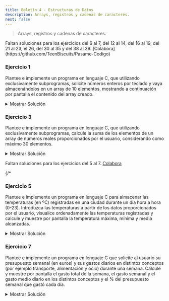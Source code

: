 ```yaml
---
title: Boletín 4 - Estructuras de Datos
description: Arrays, registros y cadenas de caracteres.
next: false
---
```



> Arrays, registros y cadenas de caracteres.

<Aside type="caution" title="¡Se necesita tu ayuda!">
  Faltan soluciones para los ejercicios del 6 al 7, del 12 al 14, del 16 al 19, del 21 al 23, el 26, del 30 al 35 y del 38
  al 39. [Colabora](https://github.com/TeenBiscuits/Pasame-Codigo)
</Aside>

### Ejercicio 1

Plantee e implemente un programa en lenguaje C, que utilizando exclusivamente subprogramas, solicite números enteros por
teclado y vaya almacenándolos en un array de 10 elementos, mostrando a continuación por pantalla el contenido del array
creado.

<details>
<summary>Mostrar Solución</summary>
```c title="Ejercicio_01.c"
// SPDX-FileCopyrightText: 2023 Miguel Fraga Pico
//
// SPDX-License-Identifier: GPL-3.0-only

#include <stdio.h>

void askNumbers(int *cadena)
{
    int i;
    printf("Dime un numero");
    for(i = 0; i < 10; i++)
    {
        scanf("%d", &cadena[i]);
        printf("Dime otro numero ");
    }
    printf("\n");
}

void printNumbers(int *cadena)
{
    int i;
    printf("La cadena es: \n");
    for(i = 0; i < 10; i++)
    {
        printf("%d ", cadena[i]);
    }
}

int main()
{
    int cadena[10];
    askNumbers(cadena);
    printNumbers(cadena);
    return 1;
}
```
</details>

### Ejercicio 2

Plantee e implemente un programa en lenguaje C, que utilizando exclusivamente subprogramas, solicite nombres de animales
por teclado y vaya rellenando un array de 7 elementos, mostrándolos posteriormente por pantalla apropiadamente.

<details>
<summary>Mostrar Solución</summary>
```c title="Ejercicio_02.c"
// SPDX-FileCopyrightText: 2023 Pablo Portas López <pablo.portas@udc.es>
//
// SPDX-License-Identifier: GPL-3.0-only

// Librerías
#include <stdio.h>

// Constantes
#define MAX 40
#define NANIMAL 7

// Definiciones
typedef char nombreanimal[40];

typedef struct{
    nombreanimal nombre;
}tRegAnimales[NANIMAL];

// Definición funciones
void introducirNombres(tRegAnimales listaAnimales);
void imprimirNombres(tRegAnimales listaNombres);

// Main
int main() {
    tRegAnimales listaAnimales;

    introducirNombres(listaAnimales);
    imprimirNombres(listaAnimales);

    return 0;
}

// Declaración Funciones
void introducirNombres(tRegAnimales listaAnimales){
    printf("Introduzca los 7 nombres de animales separados por comas: ");
    for(int i = 0; i < NANIMAL; i++) scanf("%s, ",listaAnimales[i].nombre);
}

void imprimirNombres(tRegAnimales listaNombres){
    printf("Los 7 nombres són:");
    for(int i = 0; i < NANIMAL; i++) printf(" %s",listaNombres[i].nombre);
    printf(".");
}
```
</details>

### Ejercicio 3

Plantee e implemente un programa en lenguaje C, que utilizando exclusivamente subprogramas, calcule la suma de los
elementos de un array de números reales proporcionados por el usuario, considerando como máximo 30 elementos.

<details>
<summary>Mostrar Solución</summary>
```c title="Ejercicio_03.c"
// SPDX-FileCopyrightText: 2023 Pablo Portas López <pablo.portas@udc.es>
//
// SPDX-License-Identifier: GPL-3.0-only

// Librerías
#include <stdio.h>

// Constantes
#define MAX 30

// Definiciones
typedef float listanumeros[MAX];

// Definición funciones
void introducirPorTeclado(listanumeros numeros);

void imprimirSumatorio(const listanumeros numeros);

// Main
int main() {
    listanumeros lnumeros;
    introducirPorTeclado(lnumeros);
    imprimirSumatorio(lnumeros);
    return 0;
}

// Declaración Funciones
void introducirPorTeclado(listanumeros numeros) {
    printf("Introduzca los números que quiere sumar, para terminar introduzca 0: ");
    // Expresión lógica dentro del for: mientras i < 30 y a partir del primer número que el número
    // introducido anteriormente (i-1) no fuera 0.
    for (int i = 0; i < MAX && (i < 1 || numeros[i - 1] != 0.0); i++) scanf("%f", &numeros[i]);
}

void imprimirSumatorio(const listanumeros numeros) {
    float suma = 0;
    // Impresión hasta el MAX o hasta llegar al primer 0
    for (int i = 0; i < MAX && numeros[i] != 0; i++) suma += numeros[i];
    printf("El sumatorio final son: %.2f", suma);
}
```
</details>

### Ejercicio 4

Plantee e implemente un programa en lenguaje C que almacene en memoria las horas de estudio que dedica un alumno a una
asignatura determinada durante una semana. Solicite los datos apropiadamente al usuario y calcule y muestre la media de
horas diarias empleadas en esa asignatura, asimismo indique el día en el que ha estado más aplicado (mayor número de
horas estudiando) y más vago (menor número de horas estudiando).

<details>
<summary>Mostrar Solución</summary>
```c title="Ejercicio_04.c"
// SPDX-FileCopyrightText: 2023 Pablo Portas López <pablo.portas@udc.es>
//
// SPDX-License-Identifier: GPL-3.0-only

// Librerías
#include <stdio.h>

// Definiciones
typedef struct {
    int horas;
    char nombre[10];
} tRegdiasemana;

typedef tRegdiasemana vHorasSemana[7];

// Definición funciones
void introducirHoras(vHorasSemana horas);

void imprimirMediaYMostrarDias(vHorasSemana horas);

void ordenarDeMayorAMenor(vHorasSemana horas);

// Main
int main() {
    // Inicializo el Registro para cada día de la semana
    vHorasSemana horasestudio = {{0, "Lunes"},
                                 {0, "Martes"},
                                 {0, "Miércoles"},
                                 {0, "Jueves"},
                                 {0, "Viernes"},
                                 {0,"Sábado"},
                                 {0,"Domingo"}};
    introducirHoras(horasestudio);
    imprimirMediaYMostrarDias(horasestudio);
    return 0;
}

// Declaración Funciones
void introducirHoras(vHorasSemana horas) {
    printf("Introduzca las horas de estudio que le ha dedicado a Pro 1: \n");
    for (int i = 0; i < 7; i++) {
        printf("%s: ",horas[i].nombre);
        scanf("%d", &horas[i].horas);
        while ((getchar()) != '\n'); // Limpio Buffer
    }

}

void imprimirMediaYMostrarDias(vHorasSemana horas) {
    int media = 0;
    for (int i = 0; i < 7; i++) media += horas[i].horas;
    media = media / 7;
    printf("La media de horas diarias: %d\n", media);
    ordenarDeMayorAMenor(horas);
    printf("El día que más horas estudiaste fué el %s (%d horas) y el que menos %s (%d horas).",horas[6].nombre,horas[6].horas,horas[0].nombre,horas[0].horas);
}

void ordenarDeMayorAMenor(vHorasSemana horas){
    vHorasSemana aux;
    for(int j = 1; j < 6; j++) {
        for (int i = 0; i < 7-j; i++) {
            if (horas[i].horas > horas[i + 1].horas) {
                aux[i] = horas[i]; // Movemos al aux
                horas[i] = horas[i + 1]; // Movemos el segundo al primer hueco
                horas[i + 1] = aux[i]; // Copiamos el valor del primero al segundo hueco
            }
        }
    }
}
```
</details>

<Aside type="caution" title="¡Se necesita tu ayuda!">

Faltan soluciones para los ejercicios del 5 al 7. [Colabora](https://github.com/TeenBiscuits/Pasame-Codigo)

</Aside>

{/*

### Ejercicio 5

Plantee e implemente un programa en lenguaje C para almacenar las temperaturas (en ºC) registradas en una ciudad durante
un día hora a hora (0-23). Introduzca las temperaturas a partir de los datos proporcionados por el usuario, visualice
ordenadamente las temperaturas registradas y calcule y muestre por pantalla la temperatura máxima, mínima y media
alcanzadas.

<details>
<summary>Mostrar Solución</summary>
```c title="Ejercicio_05.c"
// SPDX-FileCopyrightText: 2024 Maite González Vázquez <maite.gonzalez@udc.es>
//
// SPDX-License-Identifier: GPL-3.0-only

#include <stdio.h>

#define MAX 24

void pedirTemperatura(float temp[], int n);

void mostrarTemperaturas(float temp[], int n);

float temperaturaMedia(float temp[], int n);

float temperaturaMaxima(float temp[], int n);

float temperaturaMinima(float temp[], int n);

int main() {
    float temperatura[MAX];

    pedirTemperatura(temperatura, MAX);
    mostrarTemperaturas(temperatura, MAX);
    printf("\nTemperatura maxima: %.2f\n", temperaturaMaxima(temperatura, MAX));
    printf("Temperatura minima: %.2f\n", temperaturaMinima(temperatura, MAX));
    printf("Temperatura media: %.2f\n", temperaturaMedia(temperatura, MAX));
}

void pedirTemperatura(float temp[], int n) {
    printf("Introduce la temperatura de la ciudad:\n");
    for (int i = 0; i < n; i++) {
        printf("Hora %d: \n", i + 1);
        scanf("%f", &temp[i]);
    }
}

void mostrarTemperaturas(float temp[], int n) {
    printf("\nTEMPERATURAS A LO LARGO DEL DIA\n");
    for (int i = 0; i < n; i++) printf("%d:00 - %.2f C\n", i, temp[i]);
}

float medioTemperatura(float temp[], int n) {
    float tempTotal = 0;
    for (int i = 0; i < n; i++) {
        tempTotal += temp[i];
    }
    return (tempTotal / n);
}

float temperaturaMaxima(float temp[], int n) {
    float tempMax = temp[0];

    for (int i = 1; i < n; i++) {
        if (temp[i] > tempMax) tempMax = i;
    }
    return tempMax;
}

float temperaturaMinima(float temp[], int n) {
    float tempMin = temp[0];

    for (int i = 1; i < n; i++) {
        if (temp[i] < tempMin) tempMin = i;
    }
    return tempMin;
}
```
</details>

### Ejercicio 6

Plantee e implemente un programa en lenguaje C que, partiendo de la estructura creada en el ejercicio anterior, cree un
sistema para almacenar las temperaturas (en ºC) registradas en una ciudad durante una semana (hora a hora cada día)
Introduzca las temperaturas solicitando los datos apropiadamente al usuario. Calcule y muestre por pantalla las
temperaturas medias diarias, las temperaturas medias de cada hora y la temperatura media semanal.

<details>
<summary>Mostrar Solución</summary>
```c title="Ejercicio_06.c"
```
</details>

### Ejercicio 7

Plantee e implemente un programa en lenguaje C que solicite al usuario su presupuesto semanal (en euros) y sus gastos
diarios en distintos conceptos (por ejemplo transporte, alimentación y ocio) durante una semana. Calcule y muestre por
pantalla el gasto total de la semana, el gasto semanal y el gasto medio diario en los distintos conceptos y el % del
presupuesto semanal que gastó cada día.

<details>
<summary>Mostrar Solución</summary>
```c title="Ejercicio_07.c"
// SPDX-FileCopyrightText: 2024 Maite González Vázquez <maite.gonzalez@udc.es>
//
// SPDX-License-Identifier: GPL-3.0-only

#include <stdio.h>

#define SEMANA 7

void pedirPresupuesto(float *pSemanal);

void pedirGastos(float gasto[], int n);

float totalGastosPorCategoria(float gasto[], int n);

float gastosTotalesSemanales(float transporte[], float alimentacion[],
                            float ocio[]);

float gastoMedioDiario(float gasto[], int n);

float presupuestoGastado(float gastosTotales, float presupuesto);

int main() {
    float pSemanal, gTransporte[SEMANA], gAlimentacion[SEMANA], gOcio[SEMANA];

    pedirPresupuesto(&pSemanal);
    printf("\nGastos semanales en transporte(euros):\n");
    pedirGastos(gTransporte, SEMANA);
    printf("\nGastos semanales en alimentacion(euros):\n");
    pedirGastos(gAlimentacion, SEMANA);
    printf("\nGastos semanales en ocio(euros):\n");
    pedirGastos(gOcio, SEMANA);

    printf("\nGasto en transporte: %.2f\n", totalGastosPorCategoria(gTransporte, SEMANA));
    printf("\nGasto en alimentacion: %.2f\n", totalGastosPorCategoria(gAlimentacion, SEMANA));
    printf("\nGasto en ocio: %.2f\n", totalGastosPorCategoria(gOcio, SEMANA));
    printf("\nGASTO TOTAL SEMANAL: %.2f\n", gastosTotalesSemanales(gTransporte, gAlimentacion, gOcio));
    printf("\nPORCENTAJE GASTADO: %.2f\n",
        presupuestoGastado(gastosTotalesSemanales(gTransporte, gAlimentacion, gOcio), pSemanal));
}

void pedirPresupuesto(float *pSemanal) {
    printf("Presupuesto semanal:\t");
    scanf("%f", &pSemanal);
}

void pedirGastos(float gasto[], int n) {
    for (int i = 0; i < n; i++) {
        printf("Dia %d:\n", i + 1);
        scanf("%f", &gasto[i]);
    }
}

float totalGastosPorCategoria(float gasto[], int n) {
    float total = 0;
    for (int i = 0; i < n; i++) {
        total += gasto[i];
    }
    return total;
}

float gastosTotalesSemanales(float transporte[], float alimentacion[],
                            float ocio[]) {
    return totalGastosPorCategoria(transporte, SEMANA)
            + totalGastosPorCategoria(alimentacion, SEMANA)
            + totalGastosPorCategoria(ocio, SEMANA);
}

float gastoMedioDiario(float gasto[], int n) {
    return (totalGastosPorCategoria(gasto, n) / n);
}

float presupuestoGastado(float gastosTotales, float presupuesto) {
    return (gastosTotales / presupuesto) * 100;
}
```
</details>

*/}

### Ejercicio 8

Plantee e implemente un programa en lenguaje C que, mediante búsqueda secuencial, permita encontrar el menor y el mayor
índice de donde se encuentra un valor dado X en un array de números enteros. El programa debe permitir al usuario
introducir apropiadamente el array de números enteros y solicitarle el valor que desea encontrar.

```txt "1 2 3 5 3 2 3 4 5 6 3 1 2 3" frame="terminal" title="Ejemplo de Ejecución"
Introduzca los elementos del array separados por espacios, "enter" para terminar:
1 2 3 5 3 2 3 4 5 6 3 1 2 3

Introduzca el número que desea buscar: 3
El número 3 aparece por primera vez en la posición 3 y por última vez en la posición 14.
Introduzca el número que desea buscar: 4
El número 4 aparece por primera y única vez en la posición 8.
Introduzca el número que desea buscar: 9
El número 9 no aparece en el array.
```

<details>
<summary>Mostrar Solución</summary>
```c title="Ejercicio_08.c"
// SPDX-FileCopyrightText: 2024 Sprinter05
//
// SPDX-License-Identifier: GPL-3.0-only

// Libraries
#include <stdio.h>
#define N 10

int main(){
    // Define variables and ask for parameters
    int nums[N], guess, lGuess, uGuess;
    printf("\nInput an array of 10 elements by pressing Enter after each element: ");
    for(int i=0; i<10; i++){
        scanf("%d", &nums[i]);
    }
    // Input guess
    printf("\nWhat number do you want to find?: ");
    scanf("%d", &guess);
    // Lower bound
    for(int i=0; i<N; i++){
        if(nums[i] == guess){
            lGuess = i;
            break;
        }
    }
    // Upper bound
    for(int i=N; i>=0; i--){
        if(nums[i] == guess){
            uGuess = i;
            break;
        }
    }
    // Print solutions
    printf("\nLower bound solution: %d", lGuess);
    printf("\nUpper bound solution: %d", uGuess);
    printf("\n");
}
```
</details>

### Ejercicio 9

Plantee e implemente un programa en lenguaje C que construya un array a partir de números enteros proporcionados por el
usuario (máximo 20 elementos) y que a continuación sustituya los números pares por su cuadrado y los números impares por
la parte entera de la raíz cuadrada de su valor absoluto. Muestre por pantalla tanto el array original como el
resultante de las operaciones indicadas.

<details>
<summary>Mostrar Solución</summary>
```c title="Ejercicio_09.c"
// SPDX-FileCopyrightText: 2023 Miguel Fraga Pico
//
// SPDX-License-Identifier: GPL-3.0-only

#include <stdio.h>
#include <math.h>

void escanearDatos(int *numeros,int tamano)
{
    int i;
    for(i = 0 ;i < tamano; i++)
    {
        printf("Introduzca un valor:\n");
        scanf("%d",&numeros[i]);
    }
}
void imprimirDatos (int *numeros, int tamano){
    int i;
    for(i = 0 ;i < tamano; i++)
    {
        printf("%d, ",numeros[i]);
    }
}
void modificarArray(int *numeros,int tamano){
    int i;
    for(i = 0; i < tamano; i++)
    {
        if(numeros[i]%2==0)
        {
            numeros[i]=pow(numeros[i],2);
        }
        else if(numeros[i] % 2 != 0)
        {
            numeros[i] = trunc(sqrt(abs(numeros[i])));
        }
    }
}
int main(){
    int tamano;
    printf("Introduzca cuantos numeros va a proprocionar:\n");
    scanf("%d",&tamano);
    if(tamano<=0 || tamano>20)
    {
        printf("Introduzca un tamano valido");
        return 2;
    }
    int numeros[tamano];
    escanearDatos(numeros,tamano);
    imprimirDatos(numeros,tamano);
    printf("\n");
    modificarArray(numeros,tamano);
    printf("\n");
    imprimirDatos(numeros,tamano);
    return 0;
}
```
</details>

### Ejercicio 10

Plantee e implemente una función en lenguaje C que reciba dos arrays de enteros desordenados de 50 elementos cada uno y
devuelva una array ordenado con los elementos de los dos anteriores.

<details>
<summary>Mostrar Solución</summary>
```c title="Ejercicio_10.c"
// SPDX-FileCopyrightText: 2023 Pablo Portas López <pablo.portas@udc.es>
//
// SPDX-License-Identifier: GPL-3.0-only

// Librerías
#include <stdio.h>
#include <time.h>
#include <stdlib.h>

// Definiciones
typedef int array50[50], array100[100];

// Definición funciones
void crearArrayAleatorio(array50 array);

void fusiondedosArrays(array50 array1, array50 array2, array100 arraydesalida);

void bubblesort(array100 array);

void imprimirArray(array100 array);

// Main
int main() {
    array50 array1, array2;
    array100 arrayfinal;

    srand(time(NULL)); // Así solo se declara una vez
    crearArrayAleatorio(array1);
    crearArrayAleatorio(array2);

    fusiondedosArrays(array1, array2, arrayfinal);

    bubblesort(arrayfinal);

    imprimirArray(arrayfinal);

    return 0;
}

// Declaración Funciones
void crearArrayAleatorio(array50 array) {
    for (int i = 0; i < 50; i++) {
        array[i] = rand() % 1000; // Para evitar números gigantes, prefiero un array de números menores a 1000;
    }
}

void fusiondedosArrays(array50 array1, array50 array2, array100 arraydesalida) {
    for (int i = 0; i < 50; i++) { // El primer array en los elementos del 0 - 49
        arraydesalida[i] = array1[i];
    }
    for (int i = 0; i < 50; i++) { // El segundo array en los elementos del 50 - 99
        arraydesalida[i + 50] = array2[i];
    }
}

void bubblesort(array100 array) { // Algoritmo BubbleSort https://es.wikipedia.org/wiki/Ordenamiento_de_burbuja
    int aux;
    for (int j = 1; j < 99; j++) {
        for (int i = 0; i < 100 - j; i++) {
            if (array[i] > array[i + 1]) {
                aux = array[i]; // Movemos al aux
                array[i] = array[i + 1]; // Movemos el segundo al primer hueco
                array[i + 1] = aux; // Copiamos el valor del primero al segundo hueco
            }
        }
    }
}

void imprimirArray(array100 array) {
    printf("El array ordenado:\n %d", array[0]);
    for (int i = 1; i < 100; i++) {
        printf(", "); // Colocando la coma aquí conseguimos que el último elemento no tenga y así sea un punto.
        if (i % 20 == 0) printf("\n"); // Para que sea más legible en terminal.
        printf("%3d", array[i]); // El formato hace que queden en cuadrícula
    }
    printf("."); // El punto en cuestión
}
```
</details>

### Ejercicio 11

Plantee e implemente una función recursiva en lenguaje C que devuelva la suma de los elementos de un array de enteros.

<details>
<summary>Mostrar Solución</summary>
```c title="Ejercicio_11.c"
// SPDX-FileCopyrightText: 2024 Sprinter05
//
// SPDX-License-Identifier: GPL-3.0-only

// Libraries
#include <stdio.h>

// Sum all the elements of the array using recursion
int arraySum(int n, int sumNums[n], int loops, int accum){
    if (loops == 0){return accum;} else{
        accum+=sumNums[n-loops];
        loops--;
        arraySum(n, sumNums, loops, accum);
    }
}

int main(){
    // Define variables and ask for parameters
    int n = 10;
    int toSum[n], accum = 0, loops = n;
    int result;
    printf("Input the 10 numbers for the array separated by Enter:\n");
    for(int i=0; i<10; i++){
        scanf("%d", &toSum[i]);
    }
    // Recursion fun starts here
    result = arraySum(n, toSum, loops, accum);
    // Print result
    printf("\nThe result of the sum is %d\n", result);
    return 0;
}
```
</details>

<Aside type="caution" title="¡Se necesita tu ayuda!">

Faltan soluciones para los ejercicios del 11 al 14. [Colabora](https://github.com/TeenBiscuits/Pasame-Codigo)

</Aside>

{/*

### Ejercicio 12

Plantee e implemente una función en lenguaje C que indique si un array de enteros es capicúa.

<details>
<summary>Mostrar Solución</summary>
```c title="Ejercicio_12.c"
```
</details>

### Ejercicio 13

Plantee e implemente un programa en lenguaje C que permita introducir apropiadamente una matriz NxN de números enteros (
0<N<20), la visualice apropiadamente por pantalla (formato matricial) y muestre el elemento mayor y el elemento menor de
dicha matriz y sus posiciones.

<details>
<summary>Mostrar Solución</summary>
```c title="Ejercicio_13.c"
```
</details>

### Ejercicio 14

Plantee e implemente un programa en lenguaje C que permita introducir apropiadamente una matriz NxN de enteros y que, a
petición del usuario, intercambie las filas o columnas i y j de dicha matriz. Muestre por pantalla en formato matricial
tanto la matriz original introducida como la matriz resultante del intercambio de filas o columnas solicitado por el
usuario.

<details>
<summary>Mostrar Solución</summary>
```c title="Ejercicio_14.c"
```
</details>

*/}

### Ejercicio 15

Plantee e implemente un programa en lenguaje C que permita introducir apropiadamente una matriz NxN de números reales y
que muestre por pantalla en formato matricial tanto la matriz original introducida como su matriz traspuesta. Realice lo
mismo considerando como tipo base de la matriz números enteros.

<details>
<summary>Mostrar Solución</summary>
```c title="Ejercicio_15.c"
// SPDX-FileCopyrightText: 2023 Miguel Fraga Pico
//
// SPDX-License-Identifier: GPL-3.0-only

#include <stdio.h>
// i = fila
// j = columna
void crearMatriz(int tamanho, int matriz[tamanho][tamanho])
{
    int i;
    int j;
    for(j = 0; j < tamanho; j++)
    {
        for(i = 0; i < tamanho; i++)
        {
            printf("Posicion %d, %d \n", j + 1, i + 1);
            scanf("%d", &matriz[i][j]);
        }
    }
}

void imprimirMatriz(int tamanho, int matriz[tamanho][tamanho])
{
    int i;
    int j;
    for(j = 0; j < tamanho; j++)
    {
        for(i = 0; i < tamanho; i++)
        {
            printf("%d ", matriz[i][j]);
        }
        printf("\n");
    }
}

void imprimirTraspuesta(int tamanho, int matriz[tamanho][tamanho])
{
    int i;
    int j;
    for(j = 0; j < tamanho; j++)
    {
        for(i = 0; i < tamanho; i++)
        {
            printf("%d ", matriz[j][i]);
        }
        printf("\n");
    }
}

int main()
{
    int tamanho;
    int traspuesta;

    printf("De que tamanho quieres la matriz");
    scanf("%d", &tamanho);


    printf("Quieres la traspuesta? 1 = si, 0 = no");
    scanf("%d", &traspuesta);

    int matriz[tamanho][tamanho];

    crearMatriz(tamanho, matriz);

    if(traspuesta)
    {
        imprimirTraspuesta(tamanho, matriz);
    }
    else
    {
        imprimirMatriz(tamanho, matriz);
    }
}
```
</details>

{/* TODO FALTAN EJERCICIOS 16 - 19 */}
<Aside type="caution" title="¡Se necesita tu ayuda!">

Faltan soluciones para los ejercicios del 16 al 19. [Colabora](https://github.com/TeenBiscuits/Pasame-Codigo)
</Aside>

{/*

### Ejercicio 16

Plantee e implemente un programa en lenguaje C que permita introducir un cuadrado (NxN) por teclado y determine si es
mágico. Un cuadrado mágico es una matriz NxN de números enteros del 1 al N^2 en la que la suma de sus filas, sus
columnas y sus diagonales principales coincide.

<details>
<summary>Mostrar Solución</summary>
```c title="Ejercicio_16.c"
```
</details>

### Ejercicio 17

Plantee e implemente un programa en lenguaje C que mediante un menú apropiado permita al usuario introducir dos matrices
NxN de números enteros (0<N<10) y seleccionar la operación (suma, resta o producto) que desea realizar con ellas.
Muestre los resultados de la operación seleccionada por pantalla en formato matricial.

<details>
<summary>Mostrar Solución</summary>
```c title="Ejercicio_17.c"
```
</details>

### Ejercicio 18

Plantee e implemente un programa en lenguaje C que permita introducir apropiadamente una matriz NxN de números enteros (
0<N<10), la visualice apropiadamente por pantalla (formato matricial) y muestre la posición de un elemento punto de
silla , si existe. Una matriz presenta un punto de silla si alguna posición de la misma es al mismo tiempo el menor
valor de su fila y el mayor valor de su columna.

<details>
<summary>Mostrar Solución</summary>
```c title="Ejercicio_18.c"
```
</details>

### Ejercicio 19

Plantee e implemente un programa en lenguaje C que rellene tres arrays con 500 elementos enteros de forma aleatoria y
posteriormente muestre por pantalla todos los números conseguidos de forma ordenada de menor a mayor.

<details>
<summary>Mostrar Solución</summary>
```c title="Ejercicio_19.c"
```
</details>

*/}

### Ejercicio 20

Plantee e implemente un programa en lenguaje C que permita almacenar en memoria el nombre y las notas de una asignatura
de una clase de 15 alumnos. Muestre por pantalla el nombre y nota de los alumnos que han obtenido la peor y la mejor
calificación. Además muestre a continuación el listado con el nombre y nota de todos los alumnos.

<details>
<summary>Mostrar Solución</summary>
```c title="Ejercicio_20.c"
// SPDX-FileCopyrightText: 2024 Maite González Vázquez <maite.gonzalez@udc.es>
//
// SPDX-License-Identifier: GPL-3.0-only

#include <stdio.h>

#define MAX 3

struct alumno {
    char nombre[20];
    float nota;
};

void introducirAlumno(struct alumno alumnos[], int n);

void mostrarAlumnado(struct alumno alumnos[], int n);

void mejorYPeorNota(struct alumno alumnos[], int n, struct alumno *mejor, struct alumno *peor);



int main() {
    struct alumno alumnos[MAX];
    struct alumno mejor, peor;

    introducirAlumno(alumnos, MAX);
    mostrarAlumnado(alumnos, MAX);
    mejorYPeorNota(alumnos, MAX, &mejor, &peor);

    printf("\nMejor nota:\t%s - %.2f\n", mejor.nombre, mejor.nota);
    printf("Peor nota:\t%s - %.2f\n", peor.nombre, peor.nota);

}

void introducirAlumno(struct alumno alumnos[], int n) {
    for (int i = 0; i < n; i++) {
        printf("--- Alumno %d ---: \n", i + 1);
        printf("Nombre: \n");
        scanf("%s", alumnos[i].nombre);
        printf("Nota de %s: \n", alumnos[i].nombre);
        scanf("%f", &alumnos[i].nota);
    }
}

void mostrarAlumnado(struct alumno alumnos[], int n) {
    printf("\nLISTADO DE ALUMNOS\n");
    for (int i = 0; i < n; i++) {
        printf("%s: %.2f\n", alumnos[i].nombre, alumnos[i].nota);
    }
    printf("\n");
}

void mejorYPeorNota(struct alumno alumnos[], int n, struct alumno *mejor, struct alumno *peor) {
    // Inicializamos con el primer estudiante
    *mejor = alumnos[0];
    *peor = alumnos[0];

    for (int i = 0; i < n; i++) {
        if (alumnos[i].nota > mejor->nota) {
            *mejor = alumnos[i];
        }

        if (alumnos[i].nota < peor->nota) {
            *peor = alumnos[i];
        }
    }
}
```
</details>

{/* TODO FALTAN EJERCICIOS 21 - 23 */}
<Aside type="caution" title="¡Se necesita tu ayuda!">

Faltan soluciones para los ejercicios del 21 al 23. [Colabora](https://github.com/TeenBiscuits/Pasame-Codigo)
</Aside>

{/*

### Ejercicio 21

Diseñe la estructura de datos que permita almacenar en memoria la lista de tareas a realizar durante los días del año.
Se debe de poder controlar la fecha, la descripción de tareas a realizar cada día con su hora y minutos. Tenga en cuenta
que cada día no podrá tener más de 20 tareas.

<details>
<summary>Mostrar Solución</summary>
```c title="Ejercicio_21.c"
// SPDX-FileCopyrightText: 2024 Maite González Vázquez <maite.gonzalez@udc.es>
//
// SPDX-License-Identifier: GPL-3.0-only

#define MAX_TAREAS 20

// Define una tarea
typedef struct {
    int hora;
    int minutos;
    char descripcion[150];
} tTarea;

// Define las tareas de un día
typedef struct {
    int dia;
    int mes;
    int anio;
    tTarea tareas[MAX_TAREAS];
} tDiaTareas;

// Define las tareas de un año
typedef struct {
    tDiaTareas dias[365];
} tListaTareas;
```
</details>

### Ejercicio 22

Plantee e implemente una función en lenguaje C que reciba dos arrays de reales desordenados de 30 elementos cada uno y
devuelva una array ordenado con los elementos de los dos anteriores.

<details>
<summary>Mostrar Solución</summary>
```c title="Ejercicio_22.c"
```
</details>

### Ejercicio 23

Plantee e implemente una función en lenguaje C que reciba dos arrays de tipo base carácter, sin finalizar en ‘\0’, es
decir, no son cadenas; ambos desordenados y con 100 elementos cada uno y devuelva un array ordenado con los elementos de
los dos anteriores.

<details>
<summary>Mostrar Solución</summary>
```c title="Ejercicio_23.c"
```
</details>

*/}

### Ejercicio 24

Diseñe la estructura para almacenar en memoria la información de los trabajadores de un taller de 20 empleados. Si el
empleado es oficinista tendrá un número de teléfono; si es conductor tendrá asignado el número de matrícula de un
vehículo; y si es técnico tendrá asignado el código de barras de un ordenador. Se debe conocer el nombre, la fecha de
nacimiento, tipo de puesto de trabajo y el nivel de estudios de todos los trabajadores.

<details>
<summary>Mostrar Solución</summary>
```c title="Ejercicio_24.c"
// SPDX-FileCopyrightText: 2023 Miguel Fraga Pico
//
// SPDX-License-Identifier: GPL-3.0-only

#include <stdio.h>

struct empleados
{
    char puesto[50]; //oficinista   conductor   técnico
    char nivelEstudios[50];
    char fechaNacimiento[50];
    char nombre[50];
};

void introducirEmpleado(struct empleados *e)
{
    printf("Cual es el nombre del empleado?");
    gets(&e->nombre);
    printf("Que puesto le corresponde al empleado?");
    gets(&e->puesto);
    printf("Cual es la fecha de nacimiento del empleado? dd/mm/aaaa");
    gets(&e->fechaNacimiento);
    printf("Cual es el nivel de estudios del empleado? ");
    gets(&e->nivelEstudios);
}

void imprimirempleado(struct empleados e)
{
    printf("El nombre del empleado es: %s\n", e.nombre);
    printf("La fecha de nacimiento del empleado es: %s\n", e.fechaNacimiento);
    printf("El nivel de estudios del empleado es: %s\n", e.nivelEstudios);
    printf("El puesto del empleado es: %s\n", e.puesto);
}


int main()
{
    struct empleados empleados[20];

    for(int i = 0; i < 20; i++)
    {
        printf("Introduciendo alumno %d:\n",i);
        introducirEmpleado(&empleados[i]);
    }
    for(int i = 0; i < 20; i++)
    {
        printf("Imprimiendo alumno %d:\n",i);
        imprimirempleado(empleados[i]);
    }
}
```
</details>

### Ejercicio 25

Plantee e implemente un programa en lenguaje C que lea una frase de teclado (secuencia de caracteres hasta fin de
línea), y determine la frecuencia de aparición de cada vocal respecto al total de caracteres de la frase.

<details>
<summary>Mostrar Solución</summary>
```c title="Ejercicio_25.c"
// SPDX-FileCopyrightText: 2024 Daniel Deza Prieto
//
// SPDX-License-Identifier: GPL-3.0-only

#include <stdio.h>
void reader(char frase[200]) {
  printf("Please input the phrase up to a size of 200 characters\n");
  scanf(" %[^\n]s", frase);
}
void howmany(char frase[200], int acount, int ecount, int icount, int ocount,
             int ucount, int rest) {
  for (int i = 0; i < 200; i++) {
    (frase[i] == 'a') ? (acount++) : (rest++);
    (frase[i] == 'e') ? (ecount++) : (rest++);
    (frase[i] == 'i')
        ? (icount++)
        : (rest++); // Codigo terrible. I lose half the brain. Funciona eso si
    (frase[i] == 'o') ? (ocount++) : (rest++);
    (frase[i] == 'u') ? (ucount++) : (rest++);
  }
  printf("Hay a:%i e:%i i:%i o:%i u:%i", acount, ecount, icount, ocount,
         ucount);
}
int main() {
  int acount = 0;
  int ecount = 0;
  int icount = 0;
  int ocount = 0;
  int ucount = 0;
  int rest = 0;
  char frase[200];
  reader(frase);
  howmany(frase, acount, ecount, icount, ocount, ucount, rest);
  return 0;
}
```
</details>

{/* TODO FALTAN EJERCICIOS 26 */}
<Aside type="caution" title="¡Se necesita tu ayuda!">

Faltan soluciones para el ejercicio 26. [Colabora](https://github.com/TeenBiscuits/Pasame-Codigo)
</Aside>

{/*

### Ejercicio 26

Plantee e implemente un programa en lenguaje C que lea una frase (como máximo de 100 caracteres) y proporcione al
usuario la posibilidad de sustituir alguna palabra de las introducidas por un sinónimo. Muestre por pantalla la frase
original y la frase después de llevar a cabo la sustitución.

<details>
<summary>Mostrar Solución</summary>
```c title="Ejercicio_26.c"
```
</details>

*/}

### Ejercicio 27

Plantee e implemente un programa en lenguaje C que lea una frase (como máximo de 100 caracteres) y que muestre a
continuación cada palabra de la misma seguida del número de letras que la componen. Para simplificar suponga que las
palabras pueden separarse únicamente por espacios, comas o puntos.

```txt "Buenos días, vamos a comenzar. Encended los equipos." frame="terminal" title="Ejemplo de Ejecución"
Introduzca una frase de como máximo 100 caracteres:
Buenos días, vamos a comenzar. Encended los equipos.

Buenos 6
días 4
vamos 5
a 1
comenzar 8
Encended 8
los 3
equipos 7
```

<details>
<summary>Mostrar Solución</summary>
```c title="Ejercicio_27.c"
// SPDX-FileCopyrightText: 2024 Sprinter05
//
// SPDX-License-Identifier: GPL-3.0-only

// Libraries
#include <stdio.h>
#define N 100

// Count the amount of characters in the string
void countString(char toCount[N]){
    int count = 0;
    for(int i=0; toCount[i]!='\0'; i++){
        count++;
    }
    printf("Word %s has %d characters\n", toCount, count);
}

// Separate the string and fix multiple separators in the string by ignoring them 
void separateString(char toSplit[N]){
    char splitted[N][N];
    int count=0, row=0, column=0;
    while(toSplit[count] != '\n'){
        if(toSplit[count] == ' ' || toSplit[count] == ',' || toSplit[count] == '.'){
            splitted[row][column] = '\0';
            column = 0;
            if (toSplit[count-1] != ' ' && toSplit[count-1] != ',' && toSplit[count-1] != '.'){row++;}
        } else {
            splitted[row][column] = toSplit[count];
            column++;
        }
        count++;
    }
    for(int i=0; splitted[i][0] != '\0'; i++){
        countString(splitted[i]);
    }
}

int main(){
    // Define variables and ask for parameters
    char sentence[N];
    printf("Type a sentence of max 100 characters:\n");
    // fgets instead of gets for buffer overflow protection
    fgets(sentence, N, stdin);
    // Start the fun
    separateString(sentence);
    return 0;
}
```
</details>

### Ejercicio 28

Plantee e implemente un programa en lenguaje C que lea una frase (secuencia de caracteres hasta fin de línea), sustituya
todas las secuencias de dos o más espacios por un único espacio y que muestre por pantalla la frase obtenida.

<details>
<summary>Mostrar Solución</summary>
```c title="Ejercicio_28.c"
// SPDX-FileCopyrightText: 2024 Sprinter05
//
// SPDX-License-Identifier: GPL-3.0-only

// Libraries
#include <stdio.h>
#define N 256

int main(){
    // Define variables and ask for parameters
    int i=0, j=0;
    char sentence[N], fixedSentence[N];
    printf("Type a sentence\n");
    // fgets instead of gets for buffer protection
    fgets(sentence, N, stdin);
    // Fix the sentence's multiple spaces
    while(sentence[i]!='\0'){
        if(sentence[i] == ' ' && sentence[i+1] == ' '){
            i++;
            continue;
        } else {
            fixedSentence[j]=sentence[i];
            i++;
            j++;
        }
    }
    // Print the result after apprending the end of string to the fixed variable
    fixedSentence[j+1] = '\0';
    printf("\nThe sentence with fixed spaces is:\n%s", fixedSentence);
    return 0;
}
```
</details>

### Ejercicio 29

Diseñe una función que devuelva al revés la cadena recibida como parámetro.

<details>
<summary>Mostrar Solución</summary>
```c title="Ejercicio_29.c"
// SPDX-FileCopyrightText: 2023 Miguel Fraga Pico
//
// SPDX-License-Identifier: GPL-3.0-only

#include <stdio.h>
#include <string.h>

void invertirCadena(char cadena[])
{
    int longitud = strlen(cadena);
    int i, j;

    for (i = 0, j = longitud - 1; i < j; i++, j--)
    {
        char temp = cadena[i];
        cadena[i] = cadena[j];
        cadena[j] = temp;
    }
}

int main()
{
    printf("Introduce una oracion o frase\n");
    char cadenaOriginal[50];
    gets(&cadenaOriginal);

    invertirCadena(cadenaOriginal);

    printf("Cadena invertida: %s\n", cadenaOriginal);

    return 0;
}
```
</details>

{/* TODO FALTAN EJERCICIOS 30 - 35 */}
<Aside type="caution" title="¡Se necesita tu ayuda!">

Faltan soluciones para los ejercicios del 30 al 35. [Colabora](https://github.com/TeenBiscuits/Pasame-Codigo)
</Aside>

{/*

### Ejercicio 30

Diseñe una función que sume dos números de 2500 cifras cada uno.

<details>
<summary>Mostrar Solución</summary>
```c title="Ejercicio_30.c"
```
</details>

### Ejercicio 31

Implemente la función booleana VAL ( tCadena cadena) la cual devuelve TRUE si puede convertir la cadena de 9 caracteres
a un valor real y FALSE en caso contrario.

<details>
<summary>Mostrar Solución</summary>
```c title="Ejercicio_31.c"
```
</details>

### Ejercicio 32

Implemente una función que reciba una matrícula, la edad y el nombre de un conductor y devuelva TRUE si la suma de los
números de la matrícula es igual a la edad del conductor y las letras de la matrícula coinciden con las iniciales del
nombre y los apellidos del propietario del vehículo.

<details>
<summary>Mostrar Solución</summary>
```c title="Ejercicio_32.c"
```
</details>

### Ejercicio 33

Implemente un programa que lea una frase, carácter a carácter del teclado y que calcule y muestre el número de letras,
dígitos y otros caracteres.

<details>
<summary>Mostrar Solución</summary>
```c title="Ejercicio_33.c"
```
</details>

### Ejercicio 34

Implemente un programa que lea un mínimo de 20 palabras del teclado hasta que aparezca el carácter <ENTER> y guarde en
un array las 20 primeras leídas. Por cada palabra guardada debe figurar en el array la siguiente información:

a) Si la palabra está en mayúsculas<br/>
b) Número de vocales que la componen<br/>
c) Número de veces que la palabra aparece en el texto<br/>
d) Frecuencia de los caracteres que componen cada palabra

<details>
<summary>Mostrar Solución</summary>
```c title="Ejercicio_34.c"
```
</details>

### Ejercicio 35

Implemente un programa que guarde en un vector las capitales europeas y su población. Dicho programa debe permitir
mostrar las capitales existentes en el array de forma ordenada, tanto por nombre de capital como por número de
habitantes.

<details>
<summary>Mostrar Solución</summary>
```c title="Ejercicio_35.c"
```
</details>

*/}

### Ejercicio 36

Implemente un programa que solicite cinco números enteros (ni > 0) al usuario y muestre por pantalla cada número y su
descomposición factorial. Utilice una estructura de datos adecuada para almacenar a la vez los números y su
descomposición.

<details>
<summary>Mostrar Solución</summary>
```c title="Ejercicio_36.c"
// SPDX-FileCopyrightText: 2024 Sprinter05
//
// SPDX-License-Identifier: GPL-3.0-only

// Libraries
#include <stdio.h>
#include <stdbool.h>
#define N 100

void factorialDecomp(int toDecomp){
    int factors[N], primes=2, loops=0, og=toDecomp;
    // Check if its 1 or 0 and just print out that the decomp is 1
    if(toDecomp == 0 | toDecomp == 1){
        printf("\nNumber %d factorial decomposition is: 1", og);
        return;
    }
    // Repeat the factorization with each reduced number until its 0
    for(int i=0;i<N;i++){factors[i]=0;}
    while(toDecomp != 1){
        if(toDecomp%primes == 0){
            toDecomp/=primes;
            factors[loops]=primes;
            loops++;
            primes=2;
        } else {primes++;}
    }
    // Print the result
    printf("\nNumber %d factorial decomposition is: ", og);
    for(int i=0;factors[i]!=0;i++){
        if(factors[i+1]==0){
            printf("%d", factors[i]);
        } else {printf("%d*", factors[i]);}
    }
}

int main(){
    // Define variables and ask for parameters
    int decompose[5];
    printf("Type 5 integers separated by spaces:\n");
    // Its just 5 parameters no for loop needed here
    scanf("%d %d %d %d %d", &decompose[0], &decompose[1], &decompose[2], &decompose[3], &decompose[4]);
    // Repeat the decomp for all numbers
    for(int i=0;i<5;i++){
        factorialDecomp(decompose[i]);
    }
    printf("\n");
    return 0;
}
```
</details>

### Ejercicio 37

Implemente un programa que lea una fecha y la almacene en una cadena que quepan sus 10 caracteres (dd/mm/aaaa) añadiendo
ceros a la izquierda del día, mes y año si son necesarios) y calcule y almacene en memoria los siguientes 100 años
bisiestos. El programa debe dar la opción al usuario de cambiar la fecha introducida y ver por pantalla los n años
bisiestos que desee a partir de la fecha dada.

<details>
<summary>Mostrar Solución</summary>
```c title="Ejercicio_37.c"
// SPDX-FileCopyrightText: 2024 Sprinter05
//
// SPDX-License-Identifier: GPL-3.0-only

// Libraries
#include <stdio.h>
#define N 11
#define M 100

void checkLeaps(int n, int year){
    int closeLeap, leaps[M], counter=1;
    //Check closest
    for(int i=0;i<4;i++){
        if((year+i)%4 == 0){
            closeLeap = year+i;
            break;
        }
    }
    // Get all the following leap years until the max amount is satisfied
    leaps[0]=closeLeap;
    while(counter != 100){
        leaps[counter]=closeLeap+(4*counter);
        counter++;
    }
    // Print results
    printf("\nFollowing 100 leap years:\n");
    for(int i=0; i<M; i++){
        printf("%d ", leaps[i]);
    }
    printf("\n\n");
}

int main(){
    // Define variables
    char date[N];
    int day, month, year;
    // Endless loop so the user can change parameters (1==1)
    while(1){
        // Ask for parameters
        printf("Input a date in the dd/mm/yyyy format: ");
        scanf("%d/%d/%d", &day, &month, &year);
        // Fix the string so it can be passed to the function more easily
        snprintf(date, N, "%02d/%02d/%04d", day, month, year);
        checkLeaps(100, year);
    }
    return 0;
}
```
</details>

{/* TODO FALTAN EJERCICIOS 38 - 39 */}
<Aside type="caution" title="¡Se necesita tu ayuda!">

Faltan soluciones para los ejercicios del 38 al 39. [Colabora](https://github.com/TeenBiscuits/Pasame-Codigo)
</Aside>

{/*

### Ejercicio 38

Implemente un programa en lenguaje C que tras leer un texto, indique el número de palabras que tienen un minino de tres
vocales diferentes.

<details>
<summary>Mostrar Solución</summary>
```c title="Ejercicio_38.c"
```
</details>

### Ejercicio 39

Implemente un programa en lenguaje C que permita modificar los nombres de los destinatarios de las cartas escritas y
guardadas en una estructura de datos.

<details>
<summary>Mostrar Solución</summary>
```c title="Ejercicio_39.c"
```
</details>

*/}

### Ejercicio 40

Plantee e implemente un programa en lenguaje C para simular el juego de la vida de John Conway.

<details>
<summary>Mostrar Solución</summary>
```c title="Ejercicio_40.c"
// SPDX-FileCopyrightText: 2024 Sprinter05
//
// SPDX-License-Identifier: GPL-3.0-only

// Libraries
#include <stdio.h> // Main library
#include <stdlib.h> // For managing the program
#include <stdbool.h> // Bool function
#include <unistd.h> // Use UNIX commands
#include <time.h> // For random numbers
#define N 16 // Change this number to change the matrix size
#define SPEED 2 // Higher means faster: MUST BE GREATER OR EQUAL THAN 1
#define clear() printf("\033[H\033[J") // Clean screen

// NOTE: RUN FROM VSCODE TERMINAL OR THE MODERN WINDOWS TERMINAL APP NOT CMD OTHERWISE UTF-8 EMOJIS WILL NOT DISPLAY
// ALSO MAKE SURE UTF-8 SUPPORT IS ENABLED IN YOUR TERMINAL OF CHOICE, APPLIES TO ALL OPERATING SYSTEMS

int gameOfLife[N][N];
int updatedGame[N][N];
int ticks=0; // Generations

// THIS IS THE MATRIX THAT WILL RUN IF THE OPTION c (choose) IS CHOSEN AT RUNTIME
// THIS EXAMPLE MATRIX IS OF SIZE 16X16 SO IF YOU CHANGE N MODIFY THE SIZE HERE TOO
// 0 = DISABLED, 1 = ENABLED
int chooseGameOfLife[N][N] = {
    {1,1,0,0,0,0,0,0,0,0,0,0,0,0,0,0},
    {1,1,0,0,0,0,0,0,0,1,0,0,0,0,0,0},
    {0,0,1,1,0,0,0,1,0,0,1,0,0,0,0,0},
    {0,0,1,1,0,0,0,1,0,0,1,0,0,0,0,0},
    {0,0,0,0,0,0,0,0,1,0,0,0,0,0,0,0},
    {0,0,0,0,0,0,0,0,0,0,0,0,0,0,0,0},
    {0,0,0,0,0,0,0,0,0,0,0,0,1,0,0,0},
    {0,0,0,0,0,0,0,0,0,0,0,0,1,0,0,0},
    {0,0,0,0,0,0,0,0,0,0,0,0,1,0,0,0},
    {0,0,0,1,1,1,1,0,0,0,0,0,0,0,0,0},
    {0,0,1,0,0,0,1,0,0,0,0,0,0,0,0,0},
    {0,0,0,0,0,0,1,0,0,0,1,1,0,0,0,0},
    {0,0,1,0,0,1,0,0,0,0,1,0,1,0,0,0},
    {0,0,0,0,0,0,0,0,0,0,0,1,0,0,0,0},
    {0,0,0,0,0,0,0,0,0,0,0,0,0,0,0,0},
    {0,0,0,0,0,0,0,0,0,0,0,0,0,0,0,0}
};

// Make sure the cell is not outsided of the matrix
bool outOfBound(int row, int column){
    bool oob;
    if(row >= N || row < 0 || column >= N || column < 0){oob = true;}
    else {oob = false;}
    return oob;
}

// Check rules 1, 2 and 3 for death status
void checkDeath(int row, int column){
    int liveNeighbours=0;
    // Check neighbours
    if(outOfBound(row+1,column) == false){if(gameOfLife[row+1][column] == 1){liveNeighbours++;}}
    if(outOfBound(row+1,column+1) == false){if(gameOfLife[row+1][column+1] == 1){liveNeighbours++;}}
    if(outOfBound(row+1,column-1) == false){if(gameOfLife[row+1][column-1] == 1){liveNeighbours++;}}
    if(outOfBound(row-1,column) == false){if(gameOfLife[row-1][column] == 1){liveNeighbours++;}}
    if(outOfBound(row-1,column+1) == false){if(gameOfLife[row-1][column+1] == 1){liveNeighbours++;}}
    if(outOfBound(row-1,column-1) == false){if(gameOfLife[row-1][column-1] == 1){liveNeighbours++;}}
    if(outOfBound(row,column+1) == false){if(gameOfLife[row][column+1] == 1){liveNeighbours++;}}
    if(outOfBound(row,column-1) == false){if(gameOfLife[row][column-1] == 1){liveNeighbours++;}}
    // Any live cell with fewer than two live neighbours dies, as if by underpopulation.
    if(liveNeighbours<2){updatedGame[row][column]=0;}
    // Any live cell with two or three live neighbours lives on to the next generation.
    else if(liveNeighbours>=2 && liveNeighbours<=3){updatedGame[row][column]=1;}
    // Any live cell with more than three live neighbours dies, as if by overpopulation.
    else if(liveNeighbours>3){updatedGame[row][column]=0;}
}

// Check rule 4 for revive status
void checkRevive(int row, int column){
    int liveNeighbours=0;
    // Check neighbours
    if(outOfBound(row+1,column) == false){if(gameOfLife[row+1][column] == 1){liveNeighbours++;}}
    if(outOfBound(row+1,column+1) == false){if(gameOfLife[row+1][column+1] == 1){liveNeighbours++;}}
    if(outOfBound(row+1,column-1) == false){if(gameOfLife[row+1][column-1] == 1){liveNeighbours++;}}
    if(outOfBound(row-1,column) == false){if(gameOfLife[row-1][column] == 1){liveNeighbours++;}}
    if(outOfBound(row-1,column+1) == false){if(gameOfLife[row-1][column+1] == 1){liveNeighbours++;}}
    if(outOfBound(row-1,column-1) == false){if(gameOfLife[row-1][column-1] == 1){liveNeighbours++;}}
    if(outOfBound(row,column+1) == false){if(gameOfLife[row][column+1] == 1){liveNeighbours++;}}
    if(outOfBound(row,column-1) == false){if(gameOfLife[row][column-1] == 1){liveNeighbours++;}}
    // Any dead cell with exactly three live neighbours becomes a live cell, as if by reproduction.
    if(liveNeighbours==3){updatedGame[row][column]=1;}
    // Remain dead
    else {updatedGame[row][column]=0;}
}

// Run a generation
void tick(){
    // Run generation
    for(int i=0;i<N;i++){
        for(int j=0;j<N;j++){
            if(gameOfLife[i][j] == 1){checkDeath(i, j);continue;}
            else if(gameOfLife[i][j] == 0){checkRevive(i, j);continue;}
            else {exit(1);} // Impossible case, exit with error
        }
    }
}

// Show the game matrix
void displayMatrix(){
    printf("\n");
    for(int i=0;i<N;i++){
        for(int j=0;j<N;j++){
            if(updatedGame[i][j] == 0){printf("⬛");}
            if(updatedGame[i][j] == 1){printf("⬜");}            
        }
        printf("\n");
    }
    printf("Generation %d\n", ticks);
}

// Print the initial status
void printInitial(){
    printf("\n");
    for(int i=0;i<N;i++){
        for(int j=0;j<N;j++){
            if(gameOfLife[i][j] == 0){printf("⬛");}
            if(gameOfLife[i][j] == 1){printf("⬜");}
        }
        printf("\n");
    }
    printf("Initial status\n");
}

// Swap og and updated matrix
void redoMatrix(){
    // Put updated matrix into the original one
    for(int i=0;i<N;i++){
        for(int j=0;j<N;j++){
            gameOfLife[i][j]=updatedGame[i][j];
        }
    }
    // Set the updated matrix to 0
    for(int i=0;i<N;i++){
        for(int j=0;j<N;j++){
            updatedGame[i][j]=0;
        }
    }
}

// Initial random condition
void randCondition(){
    srand(time(NULL));
    // Random init
    for(int i=0;i<N;i++){
        for(int j=0;j<N;j++){
            gameOfLife[i][j]=rand()%2;
        }
    }
}

int main(){
    // Ask what to do
    char answ;
    while(answ != 'r' && answ != 'c'){
        printf("Do you want a randomly generated generation or choose one? (r/c): ");
        scanf("%c", &answ);
        if(answ == 'r'){randCondition();}
        else if(answ == 'c'){
            for(int i=0; i<N; i++){
                for(int j=0; j<N; j++){
                    gameOfLife[i][j] = chooseGameOfLife[i][j];
                }
            }
        }
    }
    // Start dead cells on updated
    for(int i=0;i<N;i++){
        for(int j=0;j<N;j++){
            updatedGame[i][j]=0;
        }
    }
    printInitial(); // Print initial state
    usleep(1000000);
    while(1){
        clear(); // Clear screen
        tick(); // Run generation
        displayMatrix(); // Show the matrix
        ticks++; // Increase counter
        redoMatrix();
        usleep(200000/SPEED); // Wait delay
    }
    return 0;
}
```
</details>


